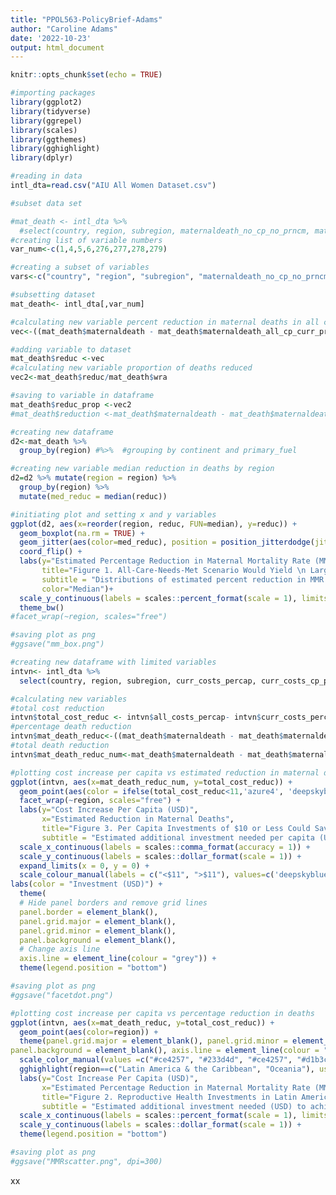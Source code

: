 ```yaml
---
title: "PPOL563-PolicyBrief-Adams"
author: "Caroline Adams"
date: '2022-10-23'
output: html_document
---
```


```r
knitr::opts_chunk$set(echo = TRUE)
```

```r
#importing packages
library(ggplot2)
library(tidyverse)
library(ggrepel)
library(scales)
library(ggthemes)
library(gghighlight)
library(dplyr)
```

```r
#reading in data
intl_dta=read.csv("AIU All Women Dataset.csv")
```

```r
#subset data set

#mat_death <- intl_dta %>%
  #select(country, region, subregion, maternaldeath_no_cp_no_prncm, maternaldeath, maternaldeath_all_cp_curr_prnc, maternaldeath_curr_cp_all_prnc, maternaldeath_all_cp_all_prnc)
#creating list of variable numbers
var_num<-c(1,4,5,6,276,277,278,279)

#creating a subset of variables
vars<-c("country", "region", "subregion", "maternaldeath_no_cp_no_prncm", "maternaldeath", "maternaldeath_all_cp_curr_prnc", "maternaldeath_curr_cp_all_prnc", "maternaldeath_all_cp_all_prnc")

#subsetting dataset
mat_death<- intl_dta[,var_num]
```

```r
#calculating new variable percent reduction in maternal deaths in all care needs met scenario
vec<-((mat_death$maternaldeath - mat_death$maternaldeath_all_cp_curr_prnc)/mat_death$maternaldeath)*100
```


```r
#adding variable to dataset
mat_death$reduc <-vec
#calculating new variable proportion of deaths reduced
vec2<-mat_death$reduc/mat_death$wra

#saving to variable in dataframe
mat_death$reduc_prop <-vec2
#mat_death$reduction <-mat_death$maternaldeath - mat_death$maternaldeath_all_cp_all_prnc
```


```r
#creating new dataframe
d2<-mat_death %>%
  group_by(region) #%>%  #grouping by continent and primary_fuel
```


```r
#creating new variable median reduction in deaths by region
d2=d2 %>% mutate(region = region) %>%
  group_by(region) %>% 
  mutate(med_reduc = median(reduc))

#initiating plot and setting x and y variables
ggplot(d2, aes(x=reorder(region, reduc, FUN=median), y=reduc)) +
  geom_boxplot(na.rm = TRUE) +
  geom_jitter(aes(color=med_reduc), position = position_jitterdodge(jitter.width = 0.2, dodge.width = 0.8)) +
  coord_flip() +
  labs(y="Estimated Percentage Reduction in Maternal Mortality Rate (MMR)", 
       title="Figure 1. All-Care-Needs-Met Scenario Would Yield \n Largest Reductions in Maternal Mortality Rate (MMR) in \n Latin America, the Caribbean, and Oceania", 
       subtitle = "Distributions of estimated percent reduction in MMR by global \n region under all-care-needs-met scenario", 
       color="Median")+
  scale_y_continuous(labels = scales::percent_format(scale = 1), limits=c(0,50)) +
  theme_bw() 
#facet_wrap(~region, scales="free") 

#saving plot as png
#ggsave("mm_box.png")
```

```r
#creating new dataframe with limited variables
intvn<- intl_dta %>%
  select(country, region, subregion, curr_costs_percap, curr_costs_cp_percap, curr_costs_prnc_percap, curr_costs_sti_percap, all_costs_percap, all_costs_cp_percap, all_costs_prnc_percap, all_costs_sti_percap, rate_matdeaths, maternaldeath, maternaldeath_all_cp_curr_prnc)
```


```r
#calculating new variables
#total cost reduction
intvn$total_cost_reduc <- intvn$all_costs_percap- intvn$curr_costs_percap
#percentage death reduction
intvn$mat_death_reduc<-((mat_death$maternaldeath - mat_death$maternaldeath_all_cp_curr_prnc)/mat_death$maternaldeath)*100
#total death reduction
intvn$mat_death_reduc_num<-mat_death$maternaldeath - mat_death$maternaldeath_all_cp_curr_prnc
```

```r
#plotting cost increase per capita vs estimated reduction in maternal deaths
ggplot(intvn, aes(x=mat_death_reduc_num, y=total_cost_reduc)) +
  geom_point(aes(color = ifelse(total_cost_reduc<11,'azure4', 'deepskyblue'))) +
  facet_wrap(~region, scales="free") +
  labs(y="Cost Increase Per Capita (USD)", 
       x="Estimated Reduction in Maternal Deaths", 
       title="Figure 3. Per Capita Investments of $10 or Less Could Save Tens to Thousands of \n Lives Globally", 
       subtitle = "Estimated additional investment needed per capita (USD) to achieve all-care-needs-met scenario \n versus resulting estimated reduction in maternal deaths") +
  scale_x_continuous(labels = scales::comma_format(accuracy = 1)) +
  scale_y_continuous(labels = scales::dollar_format(scale = 1)) +
  expand_limits(x = 0, y = 0) +
  scale_colour_manual(labels = c("<$11", ">$11"), values=c('deepskyblue', 'azure4')) + 
labs(color = "Investment (USD)") +
  theme(
  # Hide panel borders and remove grid lines
  panel.border = element_blank(),
  panel.grid.major = element_blank(),
  panel.grid.minor = element_blank(),
  panel.background = element_blank(),
  # Change axis line
  axis.line = element_line(colour = "grey")) +
  theme(legend.position = "bottom") 

#saving plot as png
#ggsave("facetdot.png")
```


```r
#plotting cost increase per capita vs percentage reduction in deaths
ggplot(intvn, aes(x=mat_death_reduc, y=total_cost_reduc)) +
  geom_point(aes(color=region)) +
  theme(panel.grid.major = element_blank(), panel.grid.minor = element_blank(),
panel.background = element_blank(), axis.line = element_line(colour = "black")) +
  scale_color_manual(values =c("#ce4257", "#233d4d", "#ce4257", "#d1b3c4", "#5bc0be"))+
  gghighlight(region==c("Latin America & the Caribbean", "Oceania"), use_direct_label = FALSE) +
  labs(y="Cost Increase Per Capita (USD)", 
       x="Estimated Percentage Reduction in Maternal Mortality Rate (MMR)", 
       title="Figure 2. Reproductive Health Investments in Latin America & Oceania Would be \n Low Cost and High Reward", 
       subtitle = "Estimated additional investment needed (USD) to achieve all-care-needs-met scenario versus \n estimated percentage reduction in MMR", color="Region") +
  scale_x_continuous(labels = scales::percent_format(scale = 1), limits=c(0,50)) +
  scale_y_continuous(labels = scales::dollar_format(scale = 1)) + 
  theme(legend.position = "bottom") 

#saving plot as png
#ggsave("MMRscatter.png", dpi=300)
```








xx